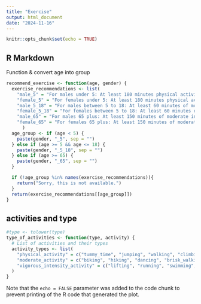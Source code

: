 ---
title: "Exercise"
output: html_document
date: "2024-11-16"
---

```{r setup, include=FALSE}
knitr::opts_chunk$set(echo = TRUE)
```

## R Markdown
Function & convert age into group

```{r cars}
recommend_exercise <- function(age, gender) {
  exercise_recommendations <- list(
    "male_5" = "For males under 5: At least 180 minutes physical activities per day, such as running, jumping, and climbing.",
    "female_5" = "For females under 5: At least 180 minutes physical activities per day, such as running, jumping, and climbing.",
    "male_5_18" = "For males between 5 to 18: At least 60 minutes of moderate or vigorous intensity physical activity per day.",
    "female_5_18" = "For females between 5 to 18: At least 60 minutes of moderate or vigorous intensity physical activity per day.",
    "male_65" = "For males 65 plus: At least 150 minutes of moderate intensity activity a week or 75 minutes of vigorous intensity activity.",
    "female_65" = "For females 65 plus: At least 150 minutes of moderate intensity activity a week or 75 minutes of vigorous intensity activity."
      )
  age_group <- if (age < 5) {
    paste(gender, "_5", sep = "")
  } else if (age >= 5 && age <= 18) {
    paste(gender, "_5_18", sep = "")
  } else if (age >= 65) {
    paste(gender, "_65", sep = "")
  }

  if (!age_group %in% names(exercise_recommendations)){
    return("Sorry, this is not available.")
  }
  return(exercise_recommendations[[age_group]])
}

```

## activities and type

```{r pressure, echo=FALSE}
#type <- tolower(type)
type_of_activities <- function(type, activity) {
  # List of activities and their types
  activity_types <- list(
    "physical_activity" = c("tummy_time", "jumping", "walking", "climbing"),
    "moderate_activity" = c("biking", "hiking", "dancing", "brisk_walking"),
    "vigorous_intensity_activity" = c("lifting", "running", "swimming", "aerobics")
  )
}
```

Note that the `echo = FALSE` parameter was added to the code chunk to prevent printing of the R code that generated the plot.
